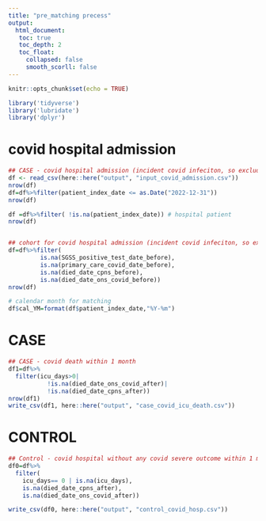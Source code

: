 ```yaml
---
title: "pre_matching precess"
output: 
  html_document:
   toc: true
   toc_depth: 2
   toc_float:
     collapsed: false
     smooth_scorll: false
---
```


```r
knitr::opts_chunk$set(echo = TRUE)
```


```r
library('tidyverse')
library('lubridate')
library('dplyr')
```


# covid hospital admission
```r
## CASE - covid hospital admission (incident covid infeciton, so exclude recors outside 1 month)
df <- read_csv(here::here("output", "input_covid_admission.csv"))
nrow(df)
df=df%>%filter(patient_index_date <= as.Date("2022-12-31"))
nrow(df)

df =df%>%filter( !is.na(patient_index_date)) # hospital patient
nrow(df)


## cohort for covid hospital admission (incident covid infeciton, so exclude recors outside 1 month)
df=df%>%filter(
         is.na(SGSS_positive_test_date_before),
         is.na(primary_care_covid_date_before), 
         is.na(died_date_cpns_before),
         is.na(died_date_ons_covid_before))
nrow(df)

# calendar month for matching
df$cal_YM=format(df$patient_index_date,"%Y-%m")
```

# CASE
```r
## CASE - covid death within 1 month
df1=df%>%
  filter(icu_days>0|
           !is.na(died_date_ons_covid_after)|
           !is.na(died_date_cpns_after))
nrow(df1)
write_csv(df1, here::here("output", "case_covid_icu_death.csv"))


```

# CONTROL
```r
## Control - covid hospital without any covid severe outcome within 1 month
df0=df%>%
  filter(
    icu_days== 0 | is.na(icu_days),
    is.na(died_date_cpns_after),
    is.na(died_date_ons_covid_after))

write_csv(df0, here::here("output", "control_covid_hosp.csv"))
```


